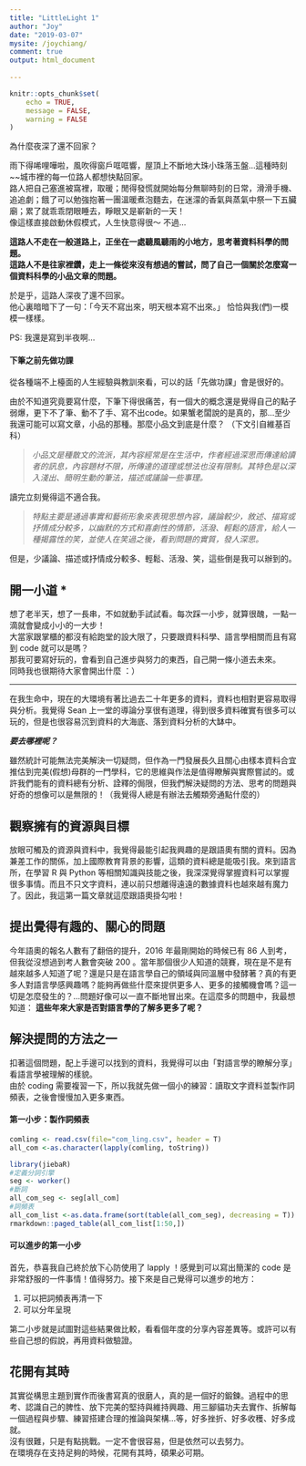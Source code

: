 ```yaml
---
title: "LittleLight 1"
author: "Joy"
date: "2019-03-07"
mysite: /joychiang/
comment: true
output: html_document
    
---
```


```r
knitr::opts_chunk$set(
	echo = TRUE,
	message = FALSE,
	warning = FALSE
)
```



為什麼夜深了還不回家？

雨下得唏哩嘩啦，風吹得窗戶哐哐響，屋頂上不斷地大珠小珠落玉盤...這種時刻~~城市裡的每一位路人都想快點回家。  
路人把自己塞進被窩裡，取暖；閒得發慌就開始每分無聊時刻的日常，滑滑手機、追追劇；餓了可以勉強抱著一團溫暖煮泡麵去，在迷濛的香氣與蒸氣中祭一下五臟廟；累了就乖乖閉眼睡去，睜眼又是嶄新的一天！   
像這樣直接啟動休假模式，人生快意得很～ 不過...  

**這路人不走在一般道路上，正坐在一處聽風聽雨的小地方，思考著資料科學的問題。    **  
**這路人不是往家裡鑽，走上一條從來沒有想過的嘗試，問了自己一個關於怎麼寫一個資料科學的小品文章的問題。**    

於是乎，這路人深夜了還不回家。   
他心裏暗暗下了一句：「今天不寫出來，明天根本寫不出來。」  恰恰與我(們)一模模一樣樣。  

PS: 我還是寫到半夜啊...

#### 下筆之前先做功課

從各種端不上檯面的人生經驗與教訓來看，可以的話「先做功課」會是很好的。

由於不知道究竟要寫什麼，下筆下得很痛苦，有一個大的概念還是覺得自己的點子弱爆，更下不了筆、動不了手、寫不出code。如果蟹老闆說的是真的，那...至少我還可能可以寫文章，小品的那種。那麼小品文到底是什麼？ （下文引自維基百科）

> _小品文是種散文的流派，其內容經常是在生活中，作者經過深思而傳達給讀者的訊息，內容題材不限，所傳達的道理或想法也沒有限制。其特色是以深入淺出、簡明生動的筆法，描述或議論一些事理。 _

讀完立刻覺得這不適合我。

>  _特點主要是通過事實和藝術形象來表現思想內容，議論較少，敘述、描寫或抒情成分較多，以幽默的方式和喜劇性的情節，活潑、輕鬆的語言，給人一種揭露性的笑，並使人在笑過之後，看到問題的實質，發人深思。_

但是，少議論、描述或抒情成分較多、輕鬆、活潑、笑，這些倒是我可以辦到的。  


## 開一小道 * 

想了老半天，想了一長串，不如就動手試試看。每次踩一小步，就算很醜，一點一滴就會變成小小的一大步！  
大當家跟掌櫃的都沒有給跑堂的設大限了，只要跟資料科學、語言學相關而且有寫到 code 就可以是嗎？  
那我可要寫好玩的，會看到自己進步與努力的東西，自己開一條小道去未來。  
同時我也很期待大家會開出什麼  ：）

***

在我生命中，現在的大環境有著比過去二十年更多的資料，資料也相對更容易取得與分析。我覺得 Sean 上一堂的導論分享很有道理，得到很多資料確實有很多可以玩的，但是也很容易沉到資料的大海底、落到資料分析的大缽中。  

**_要去哪裡呢？_**  

雖然統計可能無法完美解決一切疑問，但作為一門發展長久且關心由樣本資料合宜推估到完美(假想)母群的一門學科，它的思維與作法是值得瞭解與實際嘗試的。或許我們能有的資料總有分析、詮釋的侷限，但我們解決疑問的方法、思考的問題與好奇的想像可以是無限的！（我覺得人總是有辦法去觸類旁通點什麼的）

## 觀察擁有的資源與目標
放眼可觸及的資源與資料中，我覺得最能引起我興趣的是跟語奧有關的資料。因為兼差工作的關係，加上國際教育背景的影響，這類的資料總是能吸引我。來到語言所，在學習 R 與 Python 等相關知識與技能之後，我深深覺得掌握資料可以掌握很多事情。而且不只文字資料，連以前只想離得遠遠的數據資料也越來越有魔力了。因此，我這第一篇文章就這麼跟語奧掛勾啦！

## 提出覺得有趣的、關心的問題
今年語奧的報名人數有了翻倍的提升，2016 年最剛開始的時候已有 86 人到考，但我從沒想過到考人數會突破 200 。當年那個很少人知道的競賽，現在是不是有越來越多人知道了呢？還是只是在語言學自己的領域與同溫層中發酵著？真的有更多人對語言學感興趣嗎？能夠再做些什麼來提供更多人、更多的接觸機會嗎？這一切是怎麼發生的？...問題好像可以一直不斷地冒出來。在這麼多的問題中，我最想知道： **這些年來大家是否對語言學的了解多更多了呢？**  

## 解決提問的方法之一
扣著這個問題，配上手邊可以找到的資料，我覺得可以由「對語言學的瞭解分享」看語言學被理解的樣貌。  
由於 coding 需要複習一下，所以我就先做一個小的練習：讀取文字資料並製作詞頻表，之後會慢慢加入更多東西。  

#### 第一小步：製作詞頻表
```r
comling <- read.csv(file="com_ling.csv", header = T)
all_com <-as.character(lapply(comling, toString))

library(jiebaR)
#定義分詞引擎
seg <- worker()
#斷詞
all_com_seg <- seg[all_com]
#詞頻表
all_com_list <-as.data.frame(sort(table(all_com_seg), decreasing = T))
rmarkdown::paged_table(all_com_list[1:50,])
```

#### 可以進步的第一小步
首先，恭喜我自己終於放下心防使用了 lapply ！感覺到可以寫出簡潔的 code 是非常舒服的一件事情！值得努力。接下來是自己覺得可以進步的地方：  

1. 可以把詞頻表再清一下  
2. 可以分年呈現  

第二小步就是試圖對這些結果做比較，看看個年度的分享內容差異等。或許可以有些自己想的假說，再用資料做驗證。

## 花開有其時
其實從構思主題到實作而後書寫真的很磨人，真的是一個好的鍛鍊。過程中的思考、認識自己的脾性、放下完美的堅持與維持興趣、用三腳貓功夫去實作、拆解每一個過程與步驟、練習搭建合理的推論與架構...等，好多挫折、好多收穫、好多成就。  
沒有很難，只是有點挑戰。一定不會很容易，但是依然可以去努力。  
在環境存在支持足夠的時候，花開有其時，碩果必可期。




